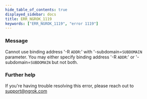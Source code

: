```yaml
---
hide_table_of_contents: true
displayed_sidebar: docs
title: ERR_NGROK_1119
keywords: ["ERR_NGROK_1119", "error 1119"]
---
```


### Message

Cannot use binding address '-R `ADDR`:' with '-subdomain=`SUBDOMAIN` parameter.
You may either specify binding address '-R `ADDR`:' or '-subdomain=`SUBDOMAIN` but not both.

### Further help

If you're having trouble resolving this error, please reach out to [support@ngrok.com](mailto:support@ngrok.com?subject=Help%20with%20ERR_NGROK_1119)
